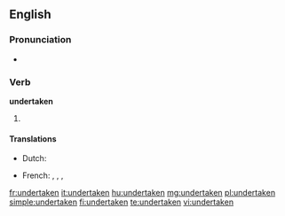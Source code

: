 ==English==

===Pronunciation===
* {{IPA|/ʌndəɻˈteɪkən/}}
*: {{rhymes|eɪkən}}

===Verb===
'''undertaken'''

# {{past participle of|[[undertake]]}}

====Translations====
{{trans-top|past participle of undertake}}
* Dutch: {{t-|nl|ondernomen}}
{{trans-mid}}
* French: {{t+|fr|entrepris|m}}, {{t+|fr|entreprise|f}}, {{t+|fr|entrepris|m|p}}, {{t+|fr|entreprises|f|p}}
{{trans-bottom}}

[[fr:undertaken]]
[[it:undertaken]]
[[hu:undertaken]]
[[mg:undertaken]]
[[pl:undertaken]]
[[simple:undertaken]]
[[fi:undertaken]]
[[te:undertaken]]
[[vi:undertaken]]